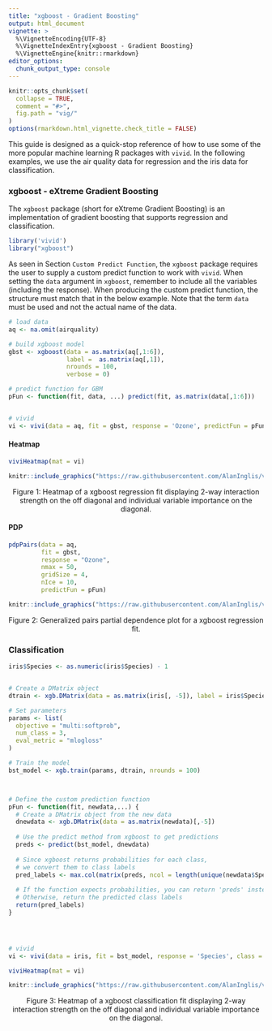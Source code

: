 ```yaml
---
title: "xgboost - Gradient Boosting"
output: html_document
vignette: >
  %\VignetteEncoding{UTF-8}
  %\VignetteIndexEntry{xgboost - Gradient Boosting}
  %\VignetteEngine{knitr::rmarkdown}
editor_options:
  chunk_output_type: console
---
```



```r
knitr::opts_chunk$set(
  collapse = TRUE,
  comment = "#>",
  fig.path = "vig/"
)
options(rmarkdown.html_vignette.check_title = FALSE)
```

<!-- avoid border around images -->
<style>
img {
  border: 0;
  }
</style>

This guide is designed as a quick-stop reference of how to use some of the more popular machine learning R packages with `vivid`.  In the following examples, we use the air quality data for regression and the iris data for classification. 

### xgboost - eXtreme Gradient Boosting
The `xgboost` package (short for eXtreme Gradient Boosting) is an implementation of gradient boosting that supports regression and classification.


```r
library('vivid')
library("xgboost")

```

As seen in Section `Custom Predict Function`, the `xgboost` package requires the user to supply a custom predict function to work with `vivid`. When setting the `data` argument in `xgboost`, remember to include all the variables (including the response). When producing the custom predict function, the structure must match that in the below example. Note that the term `data` must be used and not the actual name of the data.

```r
# load data
aq <- na.omit(airquality)

# build xgboost model
gbst <- xgboost(data = as.matrix(aq[,1:6]),
                label =  as.matrix(aq[,1]),
                nrounds = 100,
                verbose = 0)

# predict function for GBM
pFun <- function(fit, data, ...) predict(fit, as.matrix(data[,1:6]))


# vivid
vi <- vivi(data = aq, fit = gbst, response = 'Ozone', predictFun = pFun)
```

#### Heatmap
```r
viviHeatmap(mat = vi)
```


```r
knitr::include_graphics("https://raw.githubusercontent.com/AlanInglis/vivid/master/vignettes/vig/bst_r_heat-1.png")
```
<center>
<caption><span id="fig1:fig1">Figure 1: </span>Heatmap of a xgboost regression fit displaying 2-way interaction strength on the off diagonal and individual variable importance on the diagonal.</caption>
  </center>

#### PDP
```r
pdpPairs(data = aq, 
         fit = gbst, 
         response = "Ozone", 
         nmax = 50, 
         gridSize = 4,         
         nIce = 10,
         predictFun = pFun)
```

```r
knitr::include_graphics("https://raw.githubusercontent.com/AlanInglis/vivid/master/vignettes/vig/bst_r_pdp-1.png")
```
<center>
<caption><span id="fig2:fig2">Figure 2: </span>Generalized pairs partial dependence plot for a xgboost regression fit.</caption>
</center>

### Classification
```r

iris$Species <- as.numeric(iris$Species) - 1 


# Create a DMatrix object
dtrain <- xgb.DMatrix(data = as.matrix(iris[, -5]), label = iris$Species)

# Set parameters
params <- list(
  objective = "multi:softprob",
  num_class = 3,
  eval_metric = "mlogloss"
)

# Train the model
bst_model <- xgb.train(params, dtrain, nrounds = 100)



# Define the custom prediction function
pFun <- function(fit, newdata,...) {
  # Create a DMatrix object from the new data
  dnewdata <- xgb.DMatrix(data = as.matrix(newdata)[,-5])
  
  # Use the predict method from xgboost to get predictions
  preds <- predict(bst_model, dnewdata)
  
  # Since xgboost returns probabilities for each class, 
  # we convert them to class labels
  pred_labels <- max.col(matrix(preds, ncol = length(unique(newdata$Species)), byrow = TRUE)) - 1
  
  # If the function expects probabilities, you can return 'preds' instead
  # Otherwise, return the predicted class labels
  return(pred_labels)
}




# vivid
vi <- vivi(data = iris, fit = bst_model, response = 'Species', class = 'setosa', predictFun = pFun)
```

```r
viviHeatmap(mat = vi)

```

```r
knitr::include_graphics("https://raw.githubusercontent.com/AlanInglis/vivid/master/vignettes/vig/bst_c_heat-1.png")
```
<center>
<caption><span id="fig3:fig3">Figure 3: </span>Heatmap of a xgboost classification fit displaying 2-way interaction strength on the off diagonal and individual variable importance on the diagonal.</caption>
  </center>
